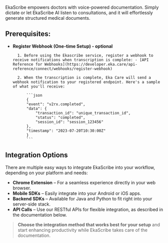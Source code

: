 EkaScribe empowers doctors with voice-powered documentation. Simply dictate or let EkaScribe AI listen to consultations, and it will effortlessly generate structured medical documents.

## Prerequisites:
- **Register Webhook (One-time Setup) - optional**

        1. Before using the Ekascribe service, register a webhook to receive notifications when transcription is complete: - [API Reference for Webhooks](https://developer.eka.care/api-reference/connect/webhooks/register-webhook)

        2. When the transcription is complete, Eka Care will send a webhook notification to your registered endpoint. Here's a sample of what you'll receive:

            ```json
            {
            "event": "v2rx.completed",
            "data": {
                "transaction_id": "unique_transaction_id",
                "status": "completed",
                "session_id": "session_123456"
            },
            "timestamp": "2023-07-20T10:30:00Z"
            }
            ```

## Integration Options

There are multiple easy ways to integrate EkaScribe into your workflow, depending on your platform and needs:

- **Chrome Extension** – For a seamless experience directly in your web browser.
- **Mobile SDKs** – Easily integrate into your Android or iOS apps.
- **Backend SDKs** – Available for Java and Python to fit right into your server-side stack.
- **API Calls** – Use our RESTful APIs for flexible integration, as described in the documentation below.

> **Choose the integration method that works best for your setup** and start enhancing productivity while EkaScribe takes care of the documentation.
